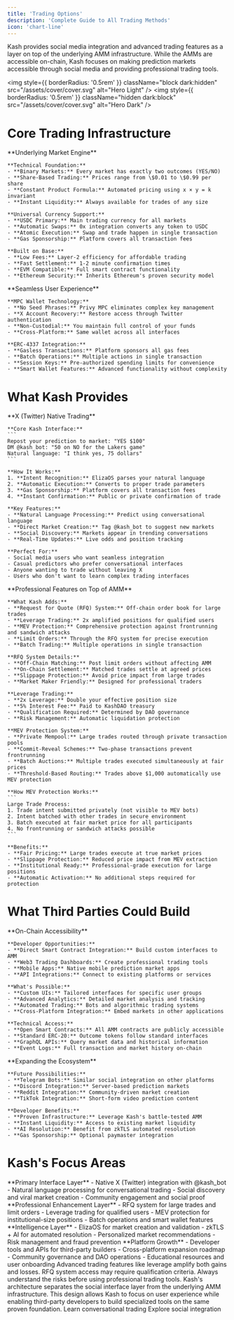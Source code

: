 ```yaml
---
title: 'Trading Options'
description: 'Complete Guide to All Trading Methods'
icon: 'chart-line'
---
```


<Note>
Kash provides social media integration and advanced trading features as a layer on top of the underlying AMM infrastructure. While the AMMs are accessible on-chain, Kash focuses on making prediction markets accessible through social media and providing professional trading tools.
</Note>

<img
  style={{ borderRadius: '0.5rem' }}
  className="block dark:hidden"
  src="/assets/cover/cover.svg"
  alt="Hero Light"
/>
<img
  style={{ borderRadius: '0.5rem' }}
  className="hidden dark:block"
  src="/assets/cover/cover.svg"
  alt="Hero Dark"
/>

# Core Trading Infrastructure

<AccordionGroup>
  <Accordion title="Constant Product AMM (CPAMM)">
    **Underlying Market Engine**
    
    **Technical Foundation:**
    - **Binary Markets:** Every market has exactly two outcomes (YES/NO)
    - **Share-Based Trading:** Prices range from \$0.01 to \$0.99 per share
    - **Constant Product Formula:** Automated pricing using x × y = k invariant
    - **Instant Liquidity:** Always available for trades of any size
    
    **Universal Currency Support:**
    - **USDC Primary:** Main trading currency for all markets
    - **Automatic Swaps:** 0x integration converts any token to USDC
    - **Atomic Execution:** Swap and trade happen in single transaction
    - **Gas Sponsorship:** Platform covers all transaction fees
    
    **Built on Base:**
    - **Low Fees:** Layer-2 efficiency for affordable trading
    - **Fast Settlement:** 1-2 minute confirmation times
    - **EVM Compatible:** Full smart contract functionality
    - **Ethereum Security:** Inherits Ethereum's proven security model
  </Accordion>
  
  <Accordion title="Account Abstraction & Wallet Management">
    **Seamless User Experience**
    
    **MPC Wallet Technology:**
    - **No Seed Phrases:** Privy MPC eliminates complex key management
    - **X Account Recovery:** Restore access through Twitter authentication
    - **Non-Custodial:** You maintain full control of your funds
    - **Cross-Platform:** Same wallet across all interfaces
    
    **ERC-4337 Integration:**
    - **Gasless Transactions:** Platform sponsors all gas fees
    - **Batch Operations:** Multiple actions in single transaction
    - **Session Keys:** Pre-authorized spending limits for convenience
    - **Smart Wallet Features:** Advanced functionality without complexity
  </Accordion>
</AccordionGroup>

# What Kash Provides

<Tabs>
  <Tab title="Social Media Integration">
    **X (Twitter) Native Trading**
    
    **Core Kash Interface:**
    ```
    Repost your prediction to market: "YES $100"
    DM @kash_bot: "50 on NO for the Lakers game"
    Natural language: "I think yes, 75 dollars"
    ```
    
    **How It Works:**
    1. **Intent Recognition:** ElizaOS parses your natural language
    2. **Automatic Execution:** Converts to proper trade parameters
    3. **Gas Sponsorship:** Platform covers all transaction fees
    4. **Instant Confirmation:** Public or private confirmation of trade
    
    **Key Features:**
    - **Natural Language Processing:** Predict using conversational language
    - **Direct Market Creation:** Tag @kash_bot to suggest new markets
    - **Social Discovery:** Markets appear in trending conversations
    - **Real-Time Updates:** Live odds and position tracking
    
    **Perfect For:**
    - Social media users who want seamless integration
    - Casual predictors who prefer conversational interfaces
    - Anyone wanting to trade without leaving X
    - Users who don't want to learn complex trading interfaces
  </Tab>
  
  <Tab title="Advanced Trading Layer">
    **Professional Features on Top of AMM**
    
    **What Kash Adds:**
    - **Request for Quote (RFQ) System:** Off-chain order book for large trades
    - **Leverage Trading:** 2x amplified positions for qualified users
    - **MEV Protection:** Comprehensive protection against frontrunning and sandwich attacks
    - **Limit Orders:** Through the RFQ system for precise execution
    - **Batch Trading:** Multiple operations in single transaction
    
    **RFQ System Details:**
    - **Off-Chain Matching:** Post limit orders without affecting AMM
    - **On-Chain Settlement:** Matched trades settle at agreed prices
    - **Slippage Protection:** Avoid price impact from large trades
    - **Market Maker Friendly:** Designed for professional traders
    
    **Leverage Trading:**
    - **2x Leverage:** Double your effective position size
    - **5% Interest Fee:** Paid to KashDAO treasury
    - **Qualification Required:** Determined by DAO governance
    - **Risk Management:** Automatic liquidation protection
    
    **MEV Protection System:**
    - **Private Mempool:** Large trades routed through private transaction pools
    - **Commit-Reveal Schemes:** Two-phase transactions prevent frontrunning
    - **Batch Auctions:** Multiple trades executed simultaneously at fair prices
    - **Threshold-Based Routing:** Trades above $1,000 automatically use MEV protection
    
    **How MEV Protection Works:**
    ```
    Large Trade Process:
    1. Trade intent submitted privately (not visible to MEV bots)
    2. Intent batched with other trades in secure environment
    3. Batch executed at fair market price for all participants
    4. No frontrunning or sandwich attacks possible
    ```
    
    **Benefits:**
    - **Fair Pricing:** Large trades execute at true market prices
    - **Slippage Protection:** Reduced price impact from MEV extraction
    - **Institutional Ready:** Professional-grade execution for large positions
    - **Automatic Activation:** No additional steps required for protection
  </Tab>
</Tabs>

# What Third Parties Could Build

<AccordionGroup>
  <Accordion title="Direct AMM Interfaces">
    **On-Chain Accessibility**
    
    **Developer Opportunities:**
    - **Direct Smart Contract Integration:** Build custom interfaces to AMM
    - **Web3 Trading Dashboards:** Create professional trading tools
    - **Mobile Apps:** Native mobile prediction market apps
    - **API Integrations:** Connect to existing platforms or services
    
    **What's Possible:**
    - **Custom UIs:** Tailored interfaces for specific user groups
    - **Advanced Analytics:** Detailed market analysis and tracking
    - **Automated Trading:** Bots and algorithmic trading systems
    - **Cross-Platform Integration:** Embed markets in other applications
    
    **Technical Access:**
    - **Open Smart Contracts:** All AMM contracts are publicly accessible
    - **Standard ERC-20:** Outcome tokens follow standard interfaces
    - **GraphQL APIs:** Query market data and historical information
    - **Event Logs:** Full transaction and market history on-chain
  </Accordion>
  
  <Accordion title="Platform Integrations">
    **Expanding the Ecosystem**
    
    **Future Possibilities:**
    - **Telegram Bots:** Similar social integration on other platforms
    - **Discord Integration:** Server-based prediction markets
    - **Reddit Integration:** Community-driven market creation
    - **TikTok Integration:** Short-form video prediction content
    
    **Developer Benefits:**
    - **Proven Infrastructure:** Leverage Kash's battle-tested AMM
    - **Instant Liquidity:** Access to existing market liquidity
    - **AI Resolution:** Benefit from zkTLS automated resolution
    - **Gas Sponsorship:** Optional paymaster integration
  </Accordion>
</AccordionGroup>

# Kash's Focus Areas

<Steps>
  <Step title="Social Media Integration">
    **Primary Interface Layer**
    - Native X (Twitter) integration with @kash_bot
    - Natural language processing for conversational trading
    - Social discovery and viral market creation
    - Community engagement and social proof
  </Step>
  
  <Step title="Advanced Trading Features">
    **Professional Enhancement Layer**
    - RFQ system for large trades and limit orders
    - Leverage trading for qualified users
    - MEV protection for institutional-size positions
    - Batch operations and smart wallet features
  </Step>
  
  <Step title="AI-Powered Automation">
    **Intelligence Layer**
    - ElizaOS for market creation and validation
    - zkTLS + AI for automated resolution
    - Personalized market recommendations
    - Risk management and fraud prevention
  </Step>
  
  <Step title="Ecosystem Development">
    **Platform Growth**
    - Developer tools and APIs for third-party builders
    - Cross-platform expansion roadmap
    - Community governance and DAO operations
    - Educational resources and user onboarding
  </Step>
</Steps>

<Warning>
Advanced trading features like leverage amplify both gains and losses. RFQ system access may require qualification criteria. Always understand the risks before using professional trading tools.
</Warning>

<Tip>
Kash's architecture separates the social interface layer from the underlying AMM infrastructure. This design allows Kash to focus on user experience while enabling third-party developers to build specialized tools on the same proven foundation.
</Tip>

<CardGroup cols={2}>
  <Card
    title="Natural Language Trading"
    icon="comment"
    href="/pages/getting-started/features/natural-language"
  >
    Learn conversational trading
  </Card>
  <Card
    title="Social Features"
    icon="share-nodes"
    href="/pages/getting-started/features/social"
  >
    Explore social integration
  </Card>
</CardGroup>